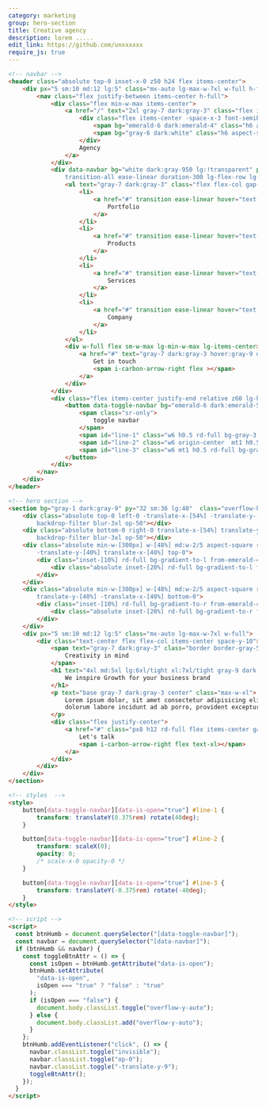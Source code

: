 ```yaml
---
category: marketing
group: hero-section
title: Creative agency
description: lorem .....
edit_link: https://github.com/unxxxxxx
require_js: true
---
```


```html
<!-- navbar -->
<header class="absolute top-0 inset-x-0 z50 h24 flex items-center">
    <div px="5 sm:10 md:12 lg:5" class="mx-auto lg-max-w-7xl w-full h-full items-center">
        <nav class="flex justify-between items-center h-full">
            <div class="flex min-w-max items-center">
                <a href="/" text="2xl gray-7 dark:gray-3" class="flex items-center gap-x-4 font-semibold">
                    <div class="flex items-center -space-x-3 font-semibold">
                        <span bg="emerald-6 dark:emerald-4" class="h6 aspect-square rd-full flex"></span>
                        <span bg="gray-6 dark:white" class="h6 aspect-square rd-full flex"></span>
                    </div>
                    Agency
                </a>
            </div>
            <div data-navbar bg="white dark:gray-950 lg:!transparent" py="20 lg:0" px="5 sm:10 md:14 lg:0" space-y="10 lg:0" class="flex flex-col inset-0 fixed top-0 -translate-y-9 op-0 invisible lg-translate-y-0 h-[100dvh]
                transition-all ease-linear duration-300 lg-flex-row lg-flex-1 lg-gap-x-10 lg-visible lg-op-100 lg-relative lg-top-0 lg-h-full lg-items-center lg-justify-between lg-w-max">
                <ul text="gray-7 dark:gray-3" class="flex flex-col gap-y-5 lg-items-center lg-flex-row lg-gap-x-5 lg-h-full lg-justify-center lg-flex-1">
                    <li>
                        <a href="#" transition ease-linear hover="text-gray-9 dark:text-white">
                            Portfolio
                        </a>
                    </li>
                    <li>
                        <a href="#" transition ease-linear hover="text-gray-9 dark:text-white">
                            Products
                        </a>
                    </li>
                    <li>
                        <a href="#" transition ease-linear hover="text-gray-9 dark:text-white">
                            Services
                        </a>
                    </li>
                    <li>
                        <a href="#" transition ease-linear hover="text-gray-9 dark:text-white">
                            Company
                        </a>
                    </li>
                </ul>
                <div w-full flex sm-w-max lg-min-w-max lg-items-center>
                    <a href="#" text="gray-7 dark:gray-3 hover:gray-9 dark:hover:white" border-b="~ gray-7 dark:blue-3 hover:gray-9 dark:hover:white" class="flex justify-center gap-x-3 items-center bg-transparent">
                        Get in touch
                        <span i-carbon-arrow-right flex ></span>
                    </a>
                </div>
            </div>
            <div class="flex items-center justify-end relative z60 lg-hidden">
                <button data-toggle-navbar bg="emerald-6 dark:emerald-5" class="p3 rd-full outline-none w12 aspect-square flex flex-col relative justify-center items-center">
                    <span class="sr-only">
                        toggle navbar
                    </span>
                    <span id="line-1" class="w6 h0.5 rd-full bg-gray-3 transition-transform duration-300 ease-linear"></span>
                    <span id="line-2" class="w6 origin-center  mt1 h0.5 rd-full bg-gray-3 transition-all duration-300 ease-linear"></span>
                    <span id="line-3" class="w6 mt1 h0.5 rd-full bg-gray-3 transition-all duration-300 ease-linear"></span>
                </button>
            </div>
        </nav>
    </div>
</header>

<!-- hero section -->
<section bg="gray-1 dark:gray-9" py="32 sm:36 lg:40"  class="overflow-hidden h-[100dvh] min-h-max flex items-center relative">
    <div class="absolute top-0 left-0 -translate-x-[54%] -translate-y-[70%] w-2/5 rd-full aspect-square bg-emerald-6/70
        backdrop-filter blur-3xl op-50"></div>
    <div class="absolute bottom-0 right-0 translate-x-[54%] translate-y-[70%] w-2/5 rd-full aspect-square bg-emerald-6/70
        backdrop-filter blur-3xl op-50"></div>
    <div class="absolute min-w-[300px] w-[48%] md:w-2/5 aspect-square rd-full bg-gradient-to-r from-emerald-4/5 right-0
        -translate-y-[40%] translate-x-[40%] top-0">
        <div class="inset-[10%] rd-full bg-gradient-to-l from-emerald-4/20">
            <div class="absolute inset-[20%] rd-full bg-gradient-to-l from-emerald-400/30"></div>
        </div>
    </div>
    <div class="absolute min-w-[300px] w-[48%] md:w-2/5 aspect-square rd-full bg-gradient-to-l from-emerald-4/5 left-0
        translate-y-[40%] -translate-x-[40%] bottom-0">
        <div class="inset-[10%] rd-full bg-gradient-to-r from-emerald-4/40">
            <div class="absolute inset-[20%] rd-full bg-gradient-to-r from-emerald-4/50"></div>
        </div>
    </div>
    <div px="5 sm:10 md:12 lg:5" class="mx-auto lg-max-w-7xl w-full">
        <div class="text-center flex flex-col items-center space-y-10">
            <span text="gray-7 dark:gray-3" class="border border-gray-5 px3 py0.5 rd-full bg-gray-50 dark:bg-gray-950 bg-op-50">
                Creativity in mind
            </span>
            <h1 text="4xl md:5xl lg:6xl/tight xl:7xl/tight gray-9 dark:white" class="font-bold max-w-4xl capitalize">
                We inspire Growth for your business brand
            </h1>
            <p text="base gray-7 dark:gray-3 center" class="max-w-xl">
                Lorem ipsum dolor, sit amet consectetur adipisicing elit. Similique deleniti earum, qui odio,
                dolorum labore incidunt ad ab porro, provident excepturi molestiae corporis molestias nam accusamus.
            </p>
            <div class="flex justify-center">
                <a href="#" class="px8 h12 rd-full flex items-center gap-x-3 bg-emerald-6 text-white hover:bg-op-80">
                    Let's talk
                    <span i-carbon-arrow-right flex text-xl></span>
                </a>
            </div>
        </div>
    </div>
</section>

<!-- styles  -->
<style>
    button[data-toggle-navbar][data-is-open="true"] #line-1 {
        transform: translateY(0.375rem) rotate(40deg);
    }

    button[data-toggle-navbar][data-is-open="true"] #line-2 {
        transform: scaleX(0);
        opacity: 0;
        /* scale-x-0 opacity-0 */
    }

    button[data-toggle-navbar][data-is-open="true"] #line-3 {
        transform: translateY(-0.375rem) rotate(-40deg);
    }
</style>

<!-- script -->
<script>
  const btnHumb = document.querySelector("[data-toggle-navbar]");
  const navbar = document.querySelector("[data-navbar]");
  if (btnHumb && navbar) {
    const toggleBtnAttr = () => {
      const isOpen = btnHumb.getAttribute("data-is-open");
      btnHumb.setAttribute(
        "data-is-open",
        isOpen === "true" ? "false" : "true"
      );
      if (isOpen === "false") {
        document.body.classList.toggle("overflow-y-auto");
      } else {
        document.body.classList.add("overflow-y-auto");
      }
    };
    btnHumb.addEventListener("click", () => {
      navbar.classList.toggle("invisible");
      navbar.classList.toggle("op-0");
      navbar.classList.toggle("-translate-y-9");
      toggleBtnAttr();
    });
  }
</script>
```
